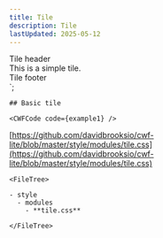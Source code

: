 ```yaml
---
title: Tile
description: Tile
lastUpdated: 2025-05-12
---
```



  <div class="tile__header">Tile header</div>
  <div class="tile__body">This is a simple tile.</div>
  <div class="tile__footer">Tile footer</div>
</div>`;

<Tabs>
  <TabItem label="Overview" icon="puzzle">
    
    ## Basic tile

    <CWFCode code={example1} />
  </TabItem>
  <TabItem label="Files" icon="list-format">

  [https://github.com/davidbrooksio/cwf-lite/blob/master/style/modules/tile.css](https://github.com/davidbrooksio/cwf-lite/blob/master/style/modules/tile.css)
  
    <FileTree>

    - style
      - modules
        - **tile.css**

    </FileTree>
  </TabItem>
  <TabItem label="Stylesheet" icon="open-book">
    <Code code={cssExample} lang="css" />
  </TabItem>
</Tabs>